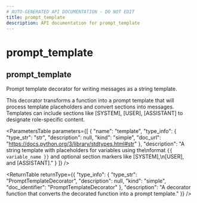 ```yaml
---
# AUTO-GENERATED API DOCUMENTATION - DO NOT EDIT
title: prompt_template
description: API documentation for prompt_template
---
```


# prompt_template

## <ApiType type="Function" path="prompt_template" symbolName="prompt_template" /> prompt_template

Prompt template decorator for writing messages as a string template.

This decorator transforms a function into a prompt template that will process
template placeholders and convert sections into messages. Templates can include
sections like [SYSTEM], [USER], [ASSISTANT] to designate role-specific content.

<ParametersTable
  parameters={[
  {
    "name": "template",
    "type_info": {
      "type_str": "str",
      "description": null,
      "kind": "simple",
      "doc_url": "https://docs.python.org/3/library/stdtypes.html#str"
    },
    "description": "A string template with placeholders for variables using the\nformat `{{ variable_name }}` and optional section markers like [SYSTEM],\n[USER], and [ASSISTANT]."
  }
]}
/>

<ReturnTable
  returnType={{
  "type_info": {
    "type_str": "PromptTemplateDecorator",
    "description": null,
    "kind": "simple",
    "doc_identifier": "PromptTemplateDecorator"
  },
  "description": "A decorator function that converts the decorated function into a prompt template."
}}
/>


